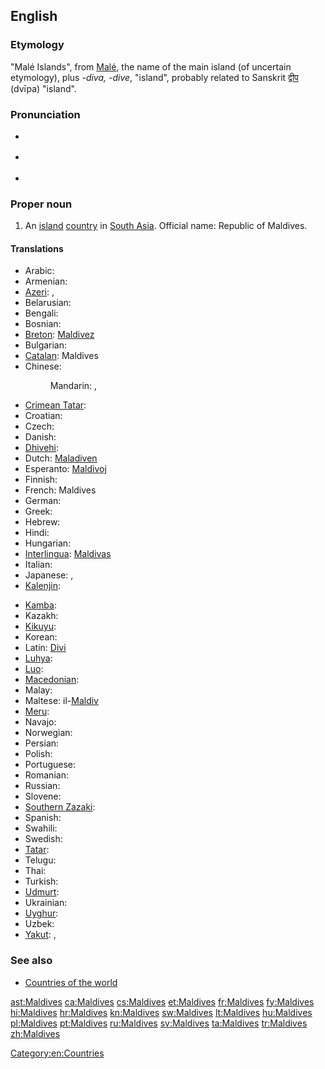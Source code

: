 ==English==
{{wikipedia}}

===Etymology===
"Malé Islands", from [[Malé]], the name of the main island (of uncertain etymology), plus ''-diva, -dive'', "island", probably related to Sanskrit [[द्वीप]] (dvīpa) "island".

===Pronunciation===
* {{a|UK}} {{IPA|/ˈmɒl.diːvz/|/ˈmɒl.daɪvz/}}
* {{a|US}} {{IPA|/ˈmɑl.daɪvz/}}
* {{audio|en-us-Maldives.ogg|Audio (US)}}

===Proper noun===
{{en-proper noun}} {{p}}

# An [[island]] [[country]] in [[South Asia]]. Official name: Republic of Maldives.

====Translations====
{{trans-top|country in South Asia}}
* Arabic: {{t|ar|مالديفز|m|tr=maldiifz}}
* Armenian: {{t-|hy|Մալդիվներ|tr=Maldivner}}
* [[Azeri]]: {{t|az|Maldiv adaları|xs=Azeri}},  {{t|az|Maldivlər|xs=Azeri}}
* Belarusian: {{t|be|Мальдывы|p|tr=Mal’dývy|sc=Cyrl}}
* Bengali: {{Beng|[[মালদ্বীপ]]}}
* Bosnian: {{t-|bs|Maldivi|m|p}}
* [[Breton]]: [[Maldivez]]
* Bulgarian: {{t|bg|Малдиви|p|tr=Maldívi|sc=Cyrl}}
* [[Catalan]]: Maldives
* Chinese:
*: Mandarin: {{t-|cmn|馬爾代夫|sc=Hani}}, {{t-|cmn|马尔代夫|tr=Mǎ'ěrdàifū|sc=Hani}}
* [[Crimean Tatar]]: {{tø|crh|Maldivler}}
* Croatian: {{t+|hr|Maldivi|m|p}}
* Czech: {{t-|cs|Maledivy|p}}
* Danish: {{t|da|Maldiverne}}
* [[Dhivehi]]: {{t|dv|ދިވެހިރާއްޖެ|tr=Dhivehi Raa'je|sc=Thaa}}
* Dutch: [[Maladiven]]
* Esperanto: [[Maldivoj]]
* Finnish: {{t+|fi|Malediivit}}
* French: Maldives {{f|p}}
* German: {{t+|de|Malediven}}
* Greek: {{t+|el|Μαλδίβες|f|p|tr=Maldíves}}
* Hebrew: {{t|he|האיים המלדיביים|p|tr=ha-iyim ha-maldiviyim|sc=Hebr}}
* Hindi: {{t|hi|मालदीव|tr=māldīv|xs=Hindi}}
* Hungarian: {{t+|hu|Maldív-szigetek}}
* [[Interlingua]]: [[Maldivas]]
* Italian: {{t-|it|Maldive}}
* Japanese: {{t+|ja|モルディブ|tr=Morudibu}}, {{t-|ja|モルジブ|tr=Morujibu}}
* [[Kalenjin]]: {{tø|kln|Maldova}}
{{trans-mid}}
* [[Kamba]]: {{tø|kam|Maldova}}
* Kazakh: {{t|kk|Мәлдивтер|tr=Məldivter|sc=Cyrl|xs=Kazakh}}
* [[Kikuyu]]: {{tø|ki|Maldova}}
* Korean: {{t+|ko|몰디브|tr=Moldibeu|sc=Hang}}
* Latin: [[Divi]]
* [[Luhya]]: {{tø|luy|Maldova}}
* [[Luo]]: {{tø|luo|Maldova}}
* [[Macedonian]]: {{t|mk|Малдиви|f|p|tr=Maldívi}}
* Malay: {{t-|ms|Maldives|xs=Malay}}
* Maltese: il-[[Maldiv]]
* [[Meru]]: {{tø|mer|Maldova}}
* Navajo: {{tø|nv|Naakaii Dootłʼizhí Bikéyah Yázhí}}
* Norwegian: {{t+|no|Maldivene}}
* Persian: {{t|fa|مالدیو|tr=Mâldiv|sc=fa-Arab}}
* Polish: {{t+|pl|Malediwy}}
* Portuguese: {{t+|pt|Maldivas|f|p}}
* Romanian: {{t-|ro|Maldive|f|p}}
* Russian: {{t-|ru|Мальдивы|f|p|tr=Mal’dívy}}
* Slovene: {{t+|sl|Maldivi|m|p}}
* [[Southern Zazaki]]: {{tø|diq|Maldiwi}}
* Spanish: {{t-|es|Maldivas|f|p}}
* Swahili: {{t+|sw|Maldova|xs=Swahili}}
* Swedish: {{t+|sv|Maldiverna|c}}
* [[Tatar]]: {{t|tt|Мальдивалар|tr=Mal'divalar|sc=Cyrl|xs=Tatar}}
* Telugu: {{t+|te|మాల్దీవులు}}
* Thai: {{t+|th|มัลดีฟส์|tr=mandip}}
* Turkish: {{t+|tr|Maldivler}}
* [[Udmurt]]: {{tø|udm|Мальдив}}
* Ukrainian: {{t+|uk|Мальдіви|p|tr=Mal'dívy|xs=Ukrainian}}
* [[Uyghur]]: {{t|ug|مالدىۋ ئاراللىرى|sc=ug-Arab|xs=Uyghur}}
* Uzbek: {{t|uz|Maldivalar|xs=Uzbek}}
* [[Yakut]]: {{tø|sah|Мальдивтар|tr=Mal'divtar|sc=Cyrl}},  {{tø|sah|Мальдив Арыылара|tr=Mal'div Arıılara|sc=Cyrl}}
{{trans-bottom}}

===See also===
* [[Appendix:Countries of the world|Countries of the world]]

[[Category:en:Countries]]

[[ast:Maldives]]
[[ca:Maldives]]
[[cs:Maldives]]
[[et:Maldives]]
[[fr:Maldives]]
[[fy:Maldives]]
[[hi:Maldives]]
[[hr:Maldives]]
[[kn:Maldives]]
[[sw:Maldives]]
[[lt:Maldives]]
[[hu:Maldives]]
[[pl:Maldives]]
[[pt:Maldives]]
[[ru:Maldives]]
[[sv:Maldives]]
[[ta:Maldives]]
[[tr:Maldives]]
[[zh:Maldives]]